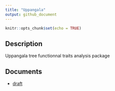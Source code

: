 ```yaml
---
title: "Uppangala"
output: github_document
---
```


```r
knitr::opts_chunk$set(echo = TRUE)
```

## Description

Uppangala tree functionnal traits analysis package

## Documents

* [draft](http://sylvainschmitt.github.io/Uppangala/draft2)
